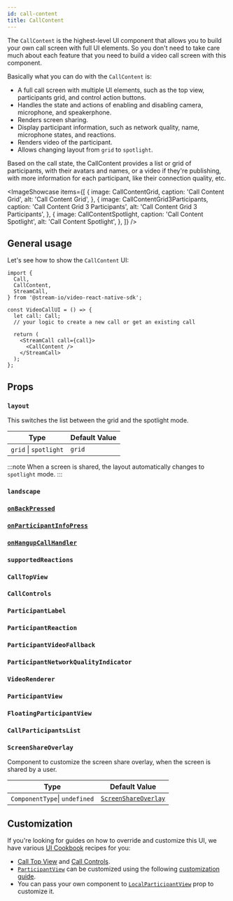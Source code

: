 ```yaml
---
id: call-content
title: CallContent
---
```




The `CallContent` is the highest-level UI component that allows you to build your own call screen with full UI elements. So you don't need to take care much about each feature that you need to build a video call screen with this component.

Basically what you can do with the `CallContent` is:

- A full call screen with multiple UI elements, such as the top view, participants grid, and control action buttons.
- Handles the state and actions of enabling and disabling camera, microphone, and speakerphone.
- Renders screen sharing.
- Display participant information, such as network quality, name, microphone states, and reactions.
- Renders video of the participant.
- Allows changing layout from `grid` to `spotlight`.

Based on the call state, the CallContent provides a list or grid of participants, with their avatars and names, or a video if they're publishing, with more information for each participant, like their connection quality, etc.

<ImageShowcase
  items={[
    {
      image: CallContentGrid,
      caption: 'Call Content Grid',
      alt: 'Call Content Grid',
    },
    {
      image: CallContentGrid3Participants,
      caption: 'Call Content Grid 3 Participants',
      alt: 'Call Content Grid 3 Participants',
    },
    {
      image: CallContentSpotlight,
      caption: 'Call Content Spotlight',
      alt: 'Call Content Spotlight',
    },
  ]}
/>

## General usage

Let's see how to show the `CallContent` UI:

```tsx {13}
import {
  Call,
  CallContent,
  StreamCall,
} from '@stream-io/video-react-native-sdk';

const VideoCallUI = () => {
  let call: Call;
  // your logic to create a new call or get an existing call

  return (
    <StreamCall call={call}>
      <CallContent />
    </StreamCall>
  );
};
```

## Props

### `layout`

This switches the list between the grid and the spotlight mode.

| Type                  | Default Value |
| --------------------- | ------------- |
| `grid` \| `spotlight` | `grid`        |

:::note
When a screen is shared, the layout automatically changes to `spotlight` mode.
:::

### `landscape`

<Landscape />

### [`onBackPressed`](../call-top-view/#onbackpressed)

<OnBackPressed />

### [`onParticipantInfoPress`](../call-top-view/#onparticipantinfopress)

<OnParticipantInfoPress />

### [`onHangupCallHandler`](../call-controls/#onhangupcallhandler)

<OnHangupCallHandler />

### `supportedReactions`

<SupportedReactions />

### `CallTopView`

<CallTopView />

### `CallControls`

<CallControls />

### `ParticipantLabel`

<ParticipantLabel />

### `ParticipantReaction`

<ParticipantReaction />

### `ParticipantVideoFallback`

<ParticipantVideoFallback />

### `ParticipantNetworkQualityIndicator`

<ParticipantNetworkQualityIndicator />

### `VideoRenderer`

<VideoRenderer />

### `ParticipantView`

<ParticipantView />

### `FloatingParticipantView`

<FloatingParticipantView />

### `CallParticipantsList`

<CallParticipantsList />

### `ScreenShareOverlay`

Component to customize the screen share overlay, when the screen is shared by a user.

| Type                          | Default Value                                                                                                                                          |
| ----------------------------- | ------------------------------------------------------------------------------------------------------------------------------------------------------ |
| `ComponentType`\| `undefined` | [`ScreenShareOverlay`](https://github.com/GetStream/stream-video-js/blob/main/packages/react-native-sdk/src/components/utility/ScreenShareOverlay.tsx) |

## Customization

If you're looking for guides on how to override and customize this UI, we have various [UI Cookbook](../../../ui-cookbook/overview) recipes for you:

- [Call Top View](../../../ui-cookbook/replacing-call-top-view) and [Call Controls](../../../ui-cookbook/replacing-call-controls).
- [`ParticipantView`](../../participants/participant-view) can be customized using the following [customization guide](../../participants/participant-view/#customization).
- You can pass your own component to [`LocalParticipantView`](#localparticipantview) prop to customize it.
